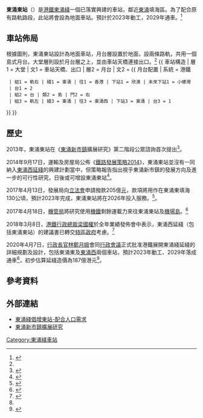 {{HK future infrastructure}}
{{Pathnav|港鐵|東涌綫|frame=1}}
{{Infobox station
| name = 東涌東
| eng_name = Tung Chung East
| livery = 
| namecolour = 
| linecolour = {{東涌綫顏色}}
| image = Tung Chung East Station Proposed Site in April 2020.jpg
| caption = 東涌東站建議位置，位於現有[[東涌綫|東涌綫]]路軌近[[企頭角|企頭角]]（2020年4月）
| borough = {{HKG}}[[新界|新界]][[離島區|離島區]]
| address = 
| coordinates = 
| elevation = 
| operator = [[香港鐵路有限公司|香港鐵路有限公司]]
| lines = {{港鐵路線名|TCL|S}}
| distance = 
| platform = 1個[[島式月台|島式月台]]<ref name=圖則>{{Cite web|title=東涌綫延綫總體規劃圖則TCLE-G08|url=https://www.hyd.gov.hk/tc/our_projects/railway_projects/tcle/gazettal/scheme/gn7687/gl/doc/tcle-g08.pdf|access-date=2022-02-03|date=2021-11-15|format=pdf|publisher=路政署}}</ref>
| tracks = 2條
| connections = [[香港巴士|巴士]]、[[香港小巴|小巴]]
| structure = 地面車站
| hall = 
| depth = 
| levels = 
| interchange = 
| exits = 
| lift = 
| escalator = 
| shop = 
| architect = 
| architectural_style = 
| colour = 
| status = 規劃中
| code = TCE
| built = 
| opened = 
| opening = 2029年<ref name=rthk20200407>{{cite web|url=https://news.rthk.hk/rthk/ch/component/k2/1519338-20200407.htm?spTabChangeable=0 |title=政府邀港鐵開展東涌綫延綫規劃設計 料2023年動工 |publisher=[[香港電台|香港電台]]|date=2020年4月7日}}{{zh-hant}}</ref>
| closed = 
| rebuilt = 
| former = 
| passengers = 
| adjacent = {{Adjacent stations|system=港鐵|line=東涌|left=小蠔灣|right=東涌|type=規劃中|to-left=添馬|to-right=東涌西}}
| other_services = 
| route_map = 
}}
'''東涌東站'''（{{lang-en|Tung Chung East Station}}）是[[港鐵|港鐵]][[東涌綫|東涌綫]]一個已落實興建的車站，鄰近[[東涌_(香港)|東涌]]填海區。為了配合原有路軌路段，此站將會設為地面車站。預計於2023年動工，2029年通車。<ref>{{Cite web|title=東涌線延線2023年動工 造價187億元|url=https://hk.on.cc/hk/bkn/cnt/news/20200407/mobile/bkn-20200407135408852-0407_00822_001.html?fbclid=IwAR0lcRUKZu74LAXFlIVtUyNvWJgtonxhb6ntwFPhG6gMHuX4OkvkQdx1cmQ|accessdate=2020-04-07|work=on.cc東網|language=zh-hk}}</ref>

== 車站佈局 ==
根據圖則，東涌東站設計為地面車站，月台層設置於地面，設兩條路軌，共用一個島式月台。大堂層則設於月台層之上，並由車站天橋連接出口。<ref name=圖則 />
{{ 車站構造
| 層1 = 大堂 | 文1 = 車站天橋、出口
| 層2 = 月台 
| 文2 = {{ 月台配置 | 系統 = 港鐵
  | 組1 = 軌右 | 綫1 = 東涌 | 往1 = 香港 | 下站1 = 欣澳 | 未來下站1 = 小蠔灣<!-- 東涌東預計2029；小蠔灣預計2033 --> | 台1 = 2
  | 組2 = 台 | 類2 = 島 | 門2 = 右
  | 組3 = 軌左 | 綫3 = 東涌 | 往3 = 東涌西 | 下站3 = 東涌 | 台3 = 1
}}
}}

== 歷史 ==
2013年，東涌東站在《[[東涌新市鎮|東涌新市鎮]]擴展研究》第二階段公眾諮詢首次提出<ref>{{Cite news |url=http://ps.hket.com/content/20086/%E6%9D%B1%E6%B6%8C%E7%A0%94%E5%A2%9E%E5%85%A9%E9%90%B5%E8%B7%AF%E7%AB%99%20%E5%8F%AF%E5%A2%9E2500%E4%BC%99 |title=東涌研增兩鐵路站 可增2500伙|archive-date=2020-11-16 |archive-url=https://web.archive.org/web/20201116114114/http://ps.hket.com/content/20086/%E6%9D%B1%E6%B6%8C%E7%A0%94%E5%A2%9E%E5%85%A9%E9%90%B5%E8%B7%AF%E7%AB%99%20%E5%8F%AF%E5%A2%9E2500%E4%BC%99 |dead-url=no }}</ref>。

2014年9月17日，運輸及房屋局公佈《[[鐵路發展策略2014|鐵路發展策略2014]]》，東涌東站並沒有一同納入[[東涌西延綫|東涌西延綫]]的興建計劃當中，但策略報告指出視乎東涌新市鎮的發展方向及進一步的可行性研究，日後或可增設東涌東站<ref>{{Cite news |url=http://www.thb.gov.hk/tc/psp/publications/transport/publications/rds2014.pdf |title=鐵路發展策略2014 第26-28、46頁 |date=2014-09 |work=運輸及房屋局|archive-date=2020-11-16 |archive-url=https://web.archive.org/web/20201116114114/http://www.thb.gov.hk/tc/psp/publications/transport/publications/rds2014.pdf |dead-url=no }}</ref>。

2017年4月13日，發展局向[[香港立法會|立法會]]申請撥款205億[[港元|元]]，款項將用作在東涌東填海130公頃，預計2023年完成，東涌東站將在2026年投入服務。<ref>{{Cite news |url=http://hk.on.cc/hk/bkn/cnt/news/20170413/bkn-20170413150431215-0413_00822_001.html |title=東涌東填海建屋申撥205億　首批2023年遷入|archive-date=2020-11-16 |archive-url=https://web.archive.org/web/20201116114114/http://hk.on.cc/hk/bkn/cnt/news/20170413/bkn-20170413150431215-0413_00822_001.html |dead-url=no }}</ref>。

2017年4月18日，[[香港機場管理局|機管局]]將研究使用[[機場快綫_(港鐵)|機鐵]]剩餘運載力來往東涌東站及[[香港國際機場|機場島]]。<ref>{{Cite news |url=https://news.mingpao.com/pns/dailynews/web_tc/article/20170418/s00002/1492451135227 |title=研用機鐵閒置時段 東涌東機場島行車|archive-date=2020-11-16 |archive-url=https://web.archive.org/web/20201116114114/https://news.mingpao.com/pns/dailynews/web_tc/article/20170418/s00002/1492451135227 |dead-url=no }}</ref>

2018年3月8日，[[港鐵|港鐵]][[行政總裁|行政總裁]][[梁國權|梁國權]]於全年業績發佈會中表示，東涌西延綫（包括東涌東站）的建議書已轉交[[香港特別行政區政府|特區政府]]考慮。<ref>{{Cite news|url=http://www.mtr.com.hk/archive/corporate/ch/investor/annual2017/mtr_ar2017_final_chi_media.pdf|title=業績公佈|work=[[港鐵|港鐵]]|date=2018-03-08|accessdate=2018-03-09|archive-date=2020-11-16 |archive-url=https://web.archive.org/web/20201116114114/http://www.mtr.com.hk/archive/corporate/ch/investor/annual2017/mtr_ar2017_final_chi_media.pdf |dead-url=no }}</ref>

2020年4月7日，[[香港特別行政區行政長官|行政長官]][[林鄭月娥|林鄭月娥]]會同[[香港行政會議|行政會議]]正式批准港鐵展開東涌綫延綫的詳細規劃及設計，包括東涌東及[[東涌西站|東涌西]]兩個車站，預計2023年動工、2029年落成通車<ref name=rthk20200407/>，初步估算延綫造價為187億港元<ref>{{cite web|url= https://news.rthk.hk/rthk/ch/component/k2/1519346-20200407.htm?spTabChangeable=0 |title= 政府邀請港鐵就東涌綫延綫詳細設計料造價187億元 |publisher=[[香港電台|香港電台]]|date=2020-04-07|archive-date=2020-11-16 |archive-url=https://web.archive.org/web/20201116114114/https://news.rthk.hk/rthk/ch/component/k2/1519346-20200407.htm?spTabChangeable=0 |dead-url=no }}</ref>。

== 參考資料 ==
{{reflist}}

== 外部連結 ==
* [http://hk.news.yahoo.com/%E6%9D%B1%E6%B6%8C%E7%B6%AB%E5%80%A1%E5%A2%9E%E6%9D%B1%E7%AB%99-%E9%85%8D%E5%90%88%E4%BA%BA%E5%8F%A3%E9%9C%80%E6%B1%82-220522105.html  東涌綫倡增東站-配合人口需求]
* [http://www.tung-chung.hk/  東涌新市鎮擴展研究]

{{東涌綫}}
{{港鐵車站|MTR_future}}

[[Category:東涌綫車站|Category:東涌綫車站]]